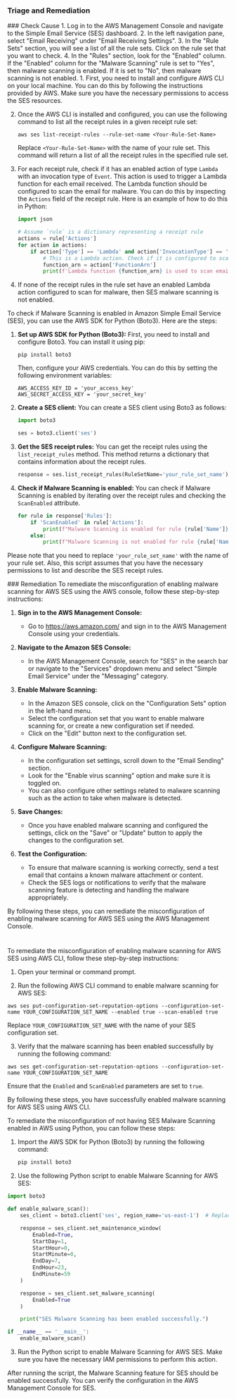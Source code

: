 
### Triage and Remediation
<Tabs>

<Tab title='Cause'>
### Check Cause
<AccordionGroup>
<Accordion title='Using Console' defaultOpen='true'>
1. Log in to the AWS Management Console and navigate to the Simple Email Service (SES) dashboard.
2. In the left navigation pane, select "Email Receiving" under "Email Receiving Settings".
3. In the "Rule Sets" section, you will see a list of all the rule sets. Click on the rule set that you want to check.
4. In the "Rules" section, look for the "Enabled" column. If the "Enabled" column for the "Malware Scanning" rule is set to "Yes", then malware scanning is enabled. If it is set to "No", then malware scanning is not enabled.
</Accordion>

<Accordion title='Using CLI'>
1. First, you need to install and configure AWS CLI on your local machine. You can do this by following the instructions provided by AWS. Make sure you have the necessary permissions to access the SES resources.

2. Once the AWS CLI is installed and configured, you can use the following command to list all the receipt rules in a given receipt rule set:

   ```
   aws ses list-receipt-rules --rule-set-name <Your-Rule-Set-Name>
   ```

   Replace `<Your-Rule-Set-Name>` with the name of your rule set. This command will return a list of all the receipt rules in the specified rule set.

3. For each receipt rule, check if it has an enabled action of type `Lambda` with an invocation type of `Event`. This action is used to trigger a Lambda function for each email received. The Lambda function should be configured to scan the email for malware. You can do this by inspecting the `Actions` field of the receipt rule. Here is an example of how to do this in Python:

   ```python
   import json

   # Assume `rule` is a dictionary representing a receipt rule
   actions = rule['Actions']
   for action in actions:
       if action['Type'] == 'Lambda' and action['InvocationType'] == 'Event':
           # This is a Lambda action. Check if it is configured to scan for malware
           function_arn = action['FunctionArn']
           print(f'Lambda function {function_arn} is used to scan emails for malware')
   ```

4. If none of the receipt rules in the rule set have an enabled Lambda action configured to scan for malware, then SES malware scanning is not enabled.
</Accordion>

<Accordion title='Using Python'>
To check if Malware Scanning is enabled in Amazon Simple Email Service (SES), you can use the AWS SDK for Python (Boto3). Here are the steps:

1. **Set up AWS SDK for Python (Boto3):**
   First, you need to install and configure Boto3. You can install it using pip:

   ```
   pip install boto3
   ```

   Then, configure your AWS credentials. You can do this by setting the following environment variables:

   ```
   AWS_ACCESS_KEY_ID = 'your_access_key'
   AWS_SECRET_ACCESS_KEY = 'your_secret_key'
   ```

2. **Create a SES client:**
   You can create a SES client using Boto3 as follows:

   ```python
   import boto3

   ses = boto3.client('ses')
   ```

3. **Get the SES receipt rules:**
   You can get the receipt rules using the `list_receipt_rules` method. This method returns a dictionary that contains information about the receipt rules.

   ```python
   response = ses.list_receipt_rules(RuleSetName='your_rule_set_name')
   ```

4. **Check if Malware Scanning is enabled:**
   You can check if Malware Scanning is enabled by iterating over the receipt rules and checking the `ScanEnabled` attribute.

   ```python
   for rule in response['Rules']:
       if 'ScanEnabled' in rule['Actions']:
           print(f"Malware Scanning is enabled for rule {rule['Name']}")
       else:
           print(f"Malware Scanning is not enabled for rule {rule['Name']}")
   ```

Please note that you need to replace `'your_rule_set_name'` with the name of your rule set. Also, this script assumes that you have the necessary permissions to list and describe the SES receipt rules.
</Accordion>

</AccordionGroup>
</Tab>
<Tab title='Remediation'>
### Remediation

<AccordionGroup>
<Accordion title='Using Console' defaultOpen='true'>
To remediate the misconfiguration of enabling malware scanning for AWS SES using the AWS console, follow these step-by-step instructions:

1. **Sign in to the AWS Management Console:**
   - Go to https://aws.amazon.com/ and sign in to the AWS Management Console using your credentials.

2. **Navigate to the Amazon SES Console:**
   - In the AWS Management Console, search for "SES" in the search bar or navigate to the "Services" dropdown menu and select "Simple Email Service" under the "Messaging" category.

3. **Enable Malware Scanning:**
   - In the Amazon SES console, click on the "Configuration Sets" option in the left-hand menu.
   - Select the configuration set that you want to enable malware scanning for, or create a new configuration set if needed.
   - Click on the "Edit" button next to the configuration set.

4. **Configure Malware Scanning:**
   - In the configuration set settings, scroll down to the "Email Sending" section.
   - Look for the "Enable virus scanning" option and make sure it is toggled on.
   - You can also configure other settings related to malware scanning such as the action to take when malware is detected.

5. **Save Changes:**
   - Once you have enabled malware scanning and configured the settings, click on the "Save" or "Update" button to apply the changes to the configuration set.

6. **Test the Configuration:**
   - To ensure that malware scanning is working correctly, send a test email that contains a known malware attachment or content.
   - Check the SES logs or notifications to verify that the malware scanning feature is detecting and handling the malware appropriately.

By following these steps, you can remediate the misconfiguration of enabling malware scanning for AWS SES using the AWS Management Console.

#
</Accordion>

<Accordion title='Using CLI'>
To remediate the misconfiguration of enabling malware scanning for AWS SES using AWS CLI, follow these step-by-step instructions:

1. Open your terminal or command prompt.

2. Run the following AWS CLI command to enable malware scanning for AWS SES:
```
aws ses put-configuration-set-reputation-options --configuration-set-name YOUR_CONFIGURATION_SET_NAME --enabled true --scan-enabled true
```
Replace `YOUR_CONFIGURATION_SET_NAME` with the name of your SES configuration set.

3. Verify that the malware scanning has been enabled successfully by running the following command:
```
aws ses get-configuration-set-reputation-options --configuration-set-name YOUR_CONFIGURATION_SET_NAME
```
Ensure that the `Enabled` and `ScanEnabled` parameters are set to `true`.

By following these steps, you have successfully enabled malware scanning for AWS SES using AWS CLI.
</Accordion>

<Accordion title='Using Python'>
To remediate the misconfiguration of not having SES Malware Scanning enabled in AWS using Python, you can follow these steps:

1. Import the AWS SDK for Python (Boto3) by running the following command:
   ```bash
   pip install boto3
   ```

2. Use the following Python script to enable Malware Scanning for AWS SES:

```python
import boto3

def enable_malware_scan():
    ses_client = boto3.client('ses', region_name='us-east-1')  # Replace 'us-east-1' with your preferred region

    response = ses_client.set_maintenance_window(
        Enabled=True,
        StartDay=1,
        StartHour=0,
        StartMinute=0,
        EndDay=7,
        EndHour=23,
        EndMinute=59
    )

    response = ses_client.set_malware_scanning(
        Enabled=True
    )

    print("SES Malware Scanning has been enabled successfully.")

if __name__ == '__main__':
    enable_malware_scan()
```

3. Run the Python script to enable Malware Scanning for AWS SES. Make sure you have the necessary IAM permissions to perform this action.

After running the script, the Malware Scanning feature for SES should be enabled successfully. You can verify the configuration in the AWS Management Console for SES.
</Accordion>

</AccordionGroup>
</Tab>
</Tabs>

